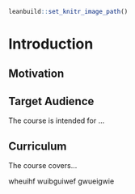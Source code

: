 
```r
leanbuild::set_knitr_image_path()
```

# Introduction


## Motivation


## Target Audience  

The course is intended for ...

## Curriculum  

The course covers...

wheuihf
wuibguiwef
gwueigwie
